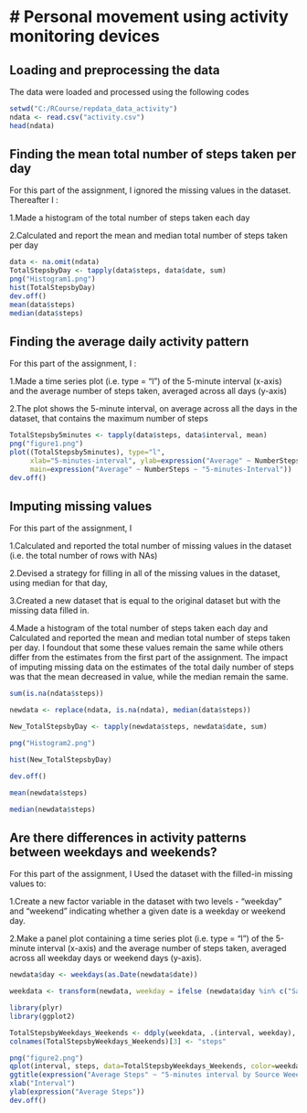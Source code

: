 # Personal movement using activity monitoring devices 
=========================================================




## Loading and preprocessing the data 
The data were loaded and processed using the following codes
```r
setwd("C:/RCourse/repdata_data_activity")
ndata <- read.csv("activity.csv")
head(ndata)

```
## Finding the mean total number of steps taken per day

For this part of the assignment, I ignored the missing values in the dataset. Thereafter I :

1.Made a histogram of the total number of steps taken each day


2.Calculated and report the mean and median total number of steps taken per day

```r
data <- na.omit(ndata)
TotalStepsbyDay <- tapply(data$steps, data$date, sum)
png("Histogram1.png")
hist(TotalStepsbyDay)
dev.off()
mean(data$steps)
median(data$steps)
```

## Finding the average daily activity pattern

For this part of the assignment, I :

1.Made a time series plot (i.e. type = "l") of the 5-minute interval (x-axis) and the average number of steps taken, averaged across all days (y-axis)


2.The plot shows the 5-minute interval, on average across all the days in the dataset, that contains the maximum number of steps

```r

TotalStepsby5minutes <- tapply(data$steps, data$interval, mean)
png("figure1.png")
plot((TotalStepsby5minutes), type="l",
     xlab="5-minutes-interval", ylab=expression("Average" ~ NumberSteps),
     main=expression("Average" ~ NumberSteps ~ "5-minutes-Interval"))
dev.off()
```

## Imputing missing values

For this part of the assignment, I

1.Calculated and reported the total number of missing values in the dataset (i.e. the total number of rows with NAs)


2.Devised a strategy for filling in all of the missing values in the dataset, using median for that day, 

3.Created a new dataset that is equal to the original dataset but with the missing data filled in.


4.Made a histogram of the total number of steps taken each day and Calculated and reported the mean and median total number of steps taken per day. I foundout that some these values remain the same while others differ from the estimates from the first part of the assignment. The impact of imputing missing data on the estimates of the total daily number of steps was that the mean decreased in value, while the median remain the same.

```r
sum(is.na(ndata$steps)) 

newdata <- replace(ndata, is.na(ndata), median(data$steps)) 

New_TotalStepsbyDay <- tapply(newdata$steps, newdata$date, sum)

png("Histogram2.png")

hist(New_TotalStepsbyDay)

dev.off()

mean(newdata$steps)

median(newdata$steps)
```

## Are there differences in activity patterns between weekdays and weekends?

For this part of the assignment, I Used the dataset with the filled-in missing values to:

1.Create a new factor variable in the dataset with two levels - "weekday" and "weekend" indicating whether a given date is a weekday or weekend day.


2.Make a panel plot containing a time series plot (i.e. type = "l") of the 5-minute interval (x-axis) and the average number of steps taken, averaged across all weekday days or weekend days (y-axis).

```r
newdata$day <- weekdays(as.Date(newdata$date))

weekdata <- transform(newdata, weekday = ifelse (newdata$day %in% c("Saturday", "Sunday"), "Weekend", "Weekday"))

library(plyr)
library(ggplot2)

TotalStepsbyWeekdays_Weekends <- ddply(weekdata, .(interval, weekday), function(x) mean(x$steps))
colnames(TotalStepsbyWeekdays_Weekends)[3] <- "steps"

png("figure2.png")
qplot(interval, steps, data=TotalStepsbyWeekdays_Weekends, color=weekday, geom="line") 
ggtitle(expression("Average Steps" ~ "5-minutes interval by Source Weeekdays and Weekends")) 
xlab("Interval") 
ylab(expression("Average Steps"))
dev.off()
```


